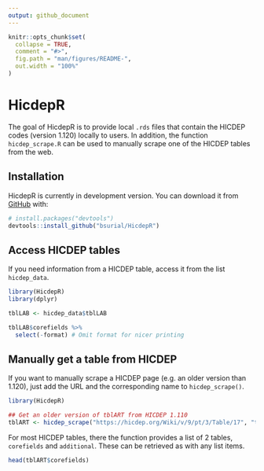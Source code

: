 ```yaml
---
output: github_document
---
```


<!-- README.md is generated from README.Rmd. Please edit that file -->

```r
knitr::opts_chunk$set(
  collapse = TRUE,
  comment = "#>",
  fig.path = "man/figures/README-",
  out.width = "100%"
)
```

# HicdepR

<!-- badges: start -->
<!-- badges: end -->

The goal of HicdepR is to provide local `.rds` files that contain the HICDEP
codes (version 1.120) locally to users. In addition, the function `hicdep_scrape.R`
can be used to manually scrape one of the HICDEP tables from the web.

## Installation

HicdepR is currently in development version. You can download it from [GitHub](https://github.com/) with:

``` r
# install.packages("devtools")
devtools::install_github("bsurial/HicdepR")
```

## Access HICDEP tables

If you need information from a HICDEP table, access it from the list 
`hicdep_data`.

```r
library(HicdepR)
library(dplyr)

tblLAB <- hicdep_data$tblLAB

tblLAB$corefields %>% 
  select(-format) # Omit format for nicer printing
```


## Manually get a table from HICDEP

If you want to manually scrape a HICDEP page (e.g. an older version than 1.120),
just add the URL and the corresponding name to `hicdep_scrape()`.

```r
library(HicdepR)

## Get an older version of tblART from HICDEP 1.110
tblART <- hicdep_scrape("https://hicdep.org/Wiki/v/9/pt/3/Table/17", "tblART")
```

For most HICDEP tables, there the function provides a list of 2 tables, 
`corefields` and `additional`. These can be retrieved as with any list items.

```r
head(tblART$corefields)
```

